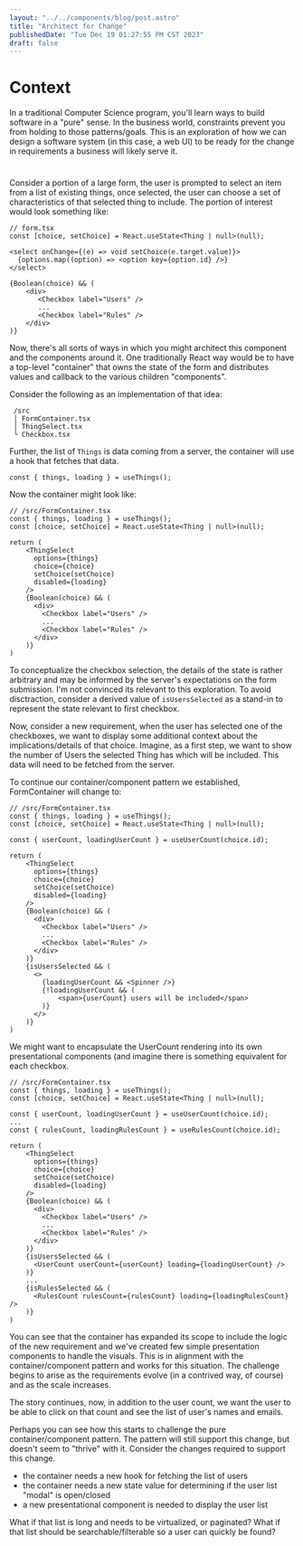 ```yaml
---
layout: "../../components/blog/post.astro"
title: "Architect for Change"
publishedDate: "Tue Dec 19 01:27:55 PM CST 2023"
draft: false
---
```


# Context
In a traditional Computer Science  program, you'll learn ways to build
software in a "pure" sense. In the business world, constraints prevent you from 
holding to those patterns/goals. This is an exploration of how we can design a 
software system (in this case, a web UI) to be ready for the change in requirements
a business will likely serve it.

# 
Consider a portion of a large form, the user is prompted to select an item from
a list of existing things, once selected, the user can choose a set of characteristics
of that selected thing to include. The portion of interest would look something
like: 

```tsx
// form.tsx
const [choice, setChoice] = React.useState<Thing | null>(null);

<select onChange={(e) => void setChoice(e.target.value)}>
  {options.map((option) => <option key={option.id} />}
</select>

{Boolean(choice) && (
    <div>
       <Checkbox label="Users" />
       ...
       <Checkbox label="Rules" />
    </div>
)}
```

Now, there's all sorts of ways in which you might architect this component and
the components around it. One traditionally React way would be to have a top-level
"container" that owns the state of the form and distributes values and callback
to the various children "components".

Consider the following as an implementation of that idea:

```
 /src
 │ FormContainer.tsx
 │ ThingSelect.tsx
 └ Checkbox.tsx
```

Further, the list of `Things` is data coming from a server, the container will
use a hook that fetches that data.

```tsx
const { things, loading } = useThings();
```

Now the container might look like:

```tsx
// /src/FormContainer.tsx
const { things, loading } = useThings();
const [choice, setChoice] = React.useState<Thing | null>(null);

return (
    <ThingSelect 
      options={things}
      choice={choice}
      setChoice(setChoice)
      disabled={loading}
    />
    {Boolean(choice) && (
      <div>
        <Checkbox label="Users" />
        ...
        <Checkbox label="Rules" />
      </div>
    )}
)
```

To conceptualize the checkbox selection, the details of the state is rather
arbitrary and may be informed by the server's expectations on the form submission.
I'm not convinced its relevant to this exploration. To avoid disctraction,
consider a derived value of `isUsersSelected` as a stand-in to represent the
state relevant to first checkbox.

Now, consider a new requirement, when the user has selected one of the checkboxes,
we want to display some additional context about the implications/details of that
choice. Imagine, as a first step, we want to show the number of Users the selected
Thing has which will be included. This data will need to be fetched from the server.

To continue our container/component pattern we established, FormContainer will
change to:

```tsx
// /src/FormContainer.tsx
const { things, loading } = useThings();
const [choice, setChoice] = React.useState<Thing | null>(null);

const { userCount, loadingUserCount } = useUserCount(choice.id);

return (
    <ThingSelect 
      options={things}
      choice={choice}
      setChoice(setChoice)
      disabled={loading}
    />
    {Boolean(choice) && (
      <div>
        <Checkbox label="Users" />
        ...
        <Checkbox label="Rules" />
      </div>
    )}
    {isUsersSelected && (
      <>
        {loadingUserCount && <Spinner />}
        {!loadingUserCount && (
            <span>{userCount} users will be included</span>
        )}
      </>
    )}
)
```

We might want to encapsulate the UserCount rendering into its own presentational
components (and imagine there is something equivalent for each checkbox.

```tsx
// /src/FormContainer.tsx
const { things, loading } = useThings();
const [choice, setChoice] = React.useState<Thing | null>(null);

const { userCount, loadingUserCount } = useUserCount(choice.id);
...
const { rulesCount, loadingRulesCount } = useRulesCount(choice.id);

return (
    <ThingSelect 
      options={things}
      choice={choice}
      setChoice(setChoice)
      disabled={loading}
    />
    {Boolean(choice) && (
      <div>
        <Checkbox label="Users" />
        ...
        <Checkbox label="Rules" />
      </div>
    )}
    {isUsersSelected && (
      <UserCount userCount={userCount} loading={loadingUserCount} />
    )}
    ...
    {isRulesSelected && (
      <RulesCount rulesCount={rulesCount} loading={loadingRulesCount} />
    )}
)
```

You can see that the container has expanded its scope to include the logic of
the new requirement and we've created few simple presentation components to handle
the visuals. This is in alignment with the container/component pattern and works
for this situation. The challenge begins to arise as the requirements evolve
(in a contrived way, of course) and as the scale increases.

The story continues, now, in addition to the user count, we want the user to be
able to click on that count and see the list of user's names and emails.

Perhaps you can see how this starts to challenge the pure container/component
pattern. The pattern will still support this change, but doesn't seem to "thrive"
with it. Consider the changes required to support this change.

- the container needs a new hook for fetching the list of users
- the container needs a new state value for determining if the user list "modal"
is open/closed
- a new presentational component is needed to display the user list

What if that list is long and needs to be virtualized, or paginated? What if 
that list should be searchable/filterable so a user can quickly be found?

